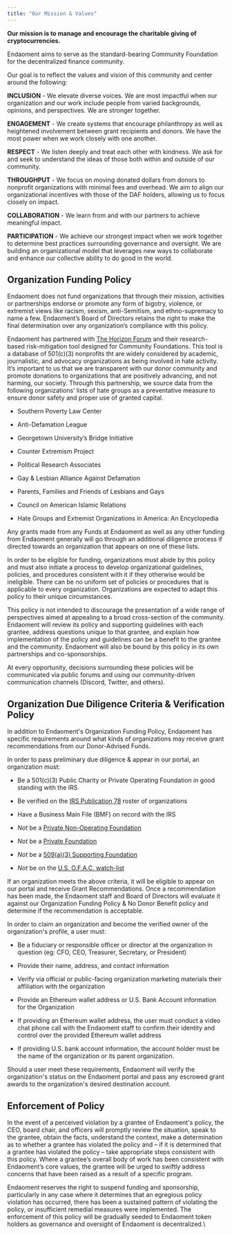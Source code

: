 ```yaml
---
title: "Our Mission & Values"
---
```


**Our mission is to manage and encourage the charitable giving of cryptocurrencies.**

Endaoment aims to serve as the standard-bearing Community Foundation for the decentralized finance community.

Our goal is to reflect the values and vision of this community and center around the following:

**INCLUSION** \- We elevate diverse voices. We are most impactful when our organization and our work include people from varied backgrounds, opinions, and perspectives. We are stronger together.

**ENGAGEMENT** \- We create systems that encourage philanthropy as well as heightened involvement between grant recipients and donors. We have the most power when we work closely with one another.

**RESPECT** \- We listen deeply and treat each other with kindness. We ask for and seek to understand the ideas of those both within and outside of our community.

**THROUGHPUT** \- We focus on moving donated dollars from donors to nonprofit organizations with minimal fees and overhead. We aim to align our organizational incentives with those of the DAF holders, allowing us to focus closely on impact.

**COLLABORATION** \- We learn from and with our partners to achieve meaningful impact.

**PARTICIPATION** \- We achieve our strongest impact when we work together to determine best practices surrounding governance and oversight. We are building an organizational model that leverages new ways to collaborate and enhance our collective ability to do good in the world.

## Organization Funding Policy

Endaoment does not fund organizations that through their mission, activities or partnerships endorse or promote any form of bigotry, violence, or extremist views like racism, sexism, anti-Semitism, and ethno-supremacy to name a few. Endaoment’s Board of Directors retains the right to make the final determination over any organization’s compliance with this policy.

Endaoment has partnered with [The Horizon Forum](https://thehorizonforum.org) and their research-based risk-mitigation tool designed for Community Foundations. This tool is a database of 501(c)(3) nonprofits tht are widely considered by academic, journalistic, and advocacy organizations as being involved in hate activity. It’s important to us that we are transparent with our donor community and promote donations to organizations that are positively advancing, and not harming, our society. Through this partnership, we source data from the following organizations’ lists of hate groups as a preventative measure to ensure donor safety and proper use of granted capital.

* Southern Poverty Law Center

* Anti-Defamation League

* Georgetown University’s Bridge Initiative

* Counter Extremism Project

* Political Research Associates

* Gay & Lesbian Alliance Against Defamation

* Parents, Families and Friends of Lesbians and Gays

* Council on American Islamic Relations

* Hate Groups and Extremist Organizations in America: An Encyclopedia

Any grants made from any Funds at Endaoment as well as any other funding from Endaoment generally will go through an additional diligence process if directed towards an organization that appears on one of these lists.

In order to be eligible for funding, organizations must abide by this policy and must also initiate a process to develop organizational guidelines, policies, and procedures consistent with it if they otherwise would be ineligible. There can be no uniform set of policies or procedures that is applicable to every organization. Organizations are expected to adapt this policy to their unique circumstances.

This policy is not intended to discourage the presentation of a wide range of perspectives aimed at appealing to a broad cross-section of the community. Endaoment will review its policy and supporting guidelines with each grantee, address questions unique to that grantee, and explain how implementation of the policy and guidelines can be a benefit to the grantee and the community. Endaoment will also be bound by this policy in its own partnerships and co-sponsorships.

At every opportunity, decisions surrounding these policies will be communicated via public forums and using our community-driven communication channels (Discord, Twitter, and others).

## Organization Due Diligence Criteria & Verification Policy

In addition to Endaoment's Organization Funding Policy, Endaoment has specific requirements around what kinds of organizations may receive grant recommendations from our Donor-Advised Funds.

In order to pass preliminary due diligence & appear in our portal, an organization must:

* Be a 501(c)(3) Public Charity or Private Operating Foundation in good standing with the IRS

* Be verified on the [IRS Publication 78](https://www.irs.gov/charities-non-profits/tax-exempt-organization-search-bulk-data-downloads) roster of organizations

* Have a Business Main File (BMF) on record with the IRS

* _Not_ be a [Private Non-Operating Foundation](https://www.irs.gov/charities-non-profits/charitable-organizations/private-foundations)

* _Not_ be a [Private Foundation](https://www.irs.gov/charities-non-profits/charitable-organizations/private-foundations)

* _Not_ be a [509(a)(3) Supporting Foundation](https://www.irs.gov/charities-non-profits/section-509a3-supporting-organizations)

* _Not_ be on the [U.S. O.F.A.C. watch-list](https://www.treasury.gov/resource-center/terrorist-illicit-finance/pages/protecting-index.aspx)

If an organization meets the above criteria, it will be eligible to appear on our portal and receive Grant Recommendations. Once a recommendation has been made, the Endaoment staff and Board of Directors will evaluate it against our Organization Funding Policy & No Donor Benefit policy and determine if the recommendation is acceptable.

In order to claim an organization and become the verified owner of the organization's profile, a user must:

* Be a fiduciary or responsible officer or director at the organization in question (eg: CFO, CEO, Treasurer, Secretary, or President)

* Provide their name, address, and contact information

* Verify via official or public-facing organization marketing materials their affiliation with the organization

* Provide an Ethereum wallet address or U.S. Bank Account information for the Organization

* If providing an Ethereum wallet address, the user must conduct a video chat phone call with the Endaoment staff to confirm their identity and control over the provided Ethereum wallet address

* If providing U.S. bank account information, the account holder must be the name of the organization or its parent organization.

Should a user meet these requirements, Endaoment will verify the organization's status on the Endaoment portal and pass any escrowed grant awards to the organization's desired destination account.

## Enforcement of Policy

In the event of a perceived violation by a grantee of Endaoment's policy, the CEO, board chair, and officers will promptly review the situation, speak to the grantee, obtain the facts, understand the context, make a determination as to whether a grantee has violated the policy and – if it is determined that a grantee has violated the policy – take appropriate steps consistent with this policy. Where a grantee’s overall body of work has been consistent with Endaoment’s core values, the grantee will be urged to swiftly address concerns that have been raised as a result of a specific program.

Endaoment reserves the right to suspend funding and sponsorship, particularly in any case where it determines that an egregious policy violation has occurred, there has been a sustained pattern of violating the policy, or insufficient remedial measures were implemented. The enforcement of this policy will be gradually seeded to Endaoment token holders as governance and oversight of Endaoment is decentralized.\\